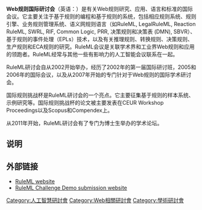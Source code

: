 {{Notchinesetitle|time=2020-10-25T00:47:13+00:00}}
{{問題條目|
{{copyedit|time=2014-12-04T09:28:41+00:00}}
{{dead end|time=2014-12-04T09:28:41+00:00}}
{{expert|time=2014-12-04T09:28:41+00:00}}
{{unreferenced|time=2014-12-04T09:28:41+00:00}}
}}
'''Web规则国际研讨会'''（英语：{{lang|en|RuleML}}）是有关Web规则研究、应用、语言和标准的国际会议。它主要关注于基于规则的编程和基于规则的系统，包括相应规则系统、规则引擎、业务规则管理系统、语义网规则语言（如RuleML, LegalRuleML, Reaction RuleML, SWRL, RIF, Common Logic, PRR, 决策规则和决策表 (DMN), SBVR）、基于规则的事件处理（EPLs）技术，以及有关推理规则、转换规则、决策规则、生产规则和ECA规则的研究。RuleML会议是关联学术界和工业界Web规则和应用的领跑者。RuleML经常与其他一些有影响力的人工智能会议联系在一起。

RuleML研讨会自从2002开始举办，经历了2002年的第一届国际研讨班，2005和2006年的国际会议，以及从2007年开始的专门针对于Web规则的国际学术研讨会。

国际规则挑战杯是RuleML研讨会的一个亮点。它主要征集基于规则的样本系统、示例研究等。国际规则挑战杯的论文被主要发表在CEUR Workshop Proceedings以及Scopus和Compendex上。

从2011年开始，RuleML研讨会有了专门为博士生举办的学术论坛。
== 说明 ==
{{reflist}}

== 外部链接 ==
*[http://ruleml.org RuleML website]{{Wayback|url=http://ruleml.org/ |date=20200919062506 }}
*[https://archive.is/20120721014931/http://ruleml-challenge.cs.nccu.edu.tw/ RuleML Challenge Demo submission website]

[[Category:人工智慧研討會|Category:人工智慧研討會]]
[[Category:Web相關研討會|Category:Web相關研討會]]
[[Category:學術研討會|Category:學術研討會]]